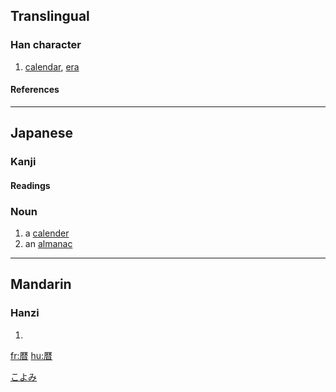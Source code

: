 {{see|曆}}
==Translingual==

===Han character===
{{Han char|rn=72|rad=日|as=10|sn=14|four=|canj=一木木日 (MDDA)}}

# [[calendar]], [[era]]

====References====
{{Han ref|kx=0499.061|dkj=14111|hdz=10078.011|uh=66A6|ud=26278}}

----

==Japanese==

===Kanji===
{{ja-kanji|grade=c|rs=日10}}

====Readings====
{{ja-readings|on=|kun=[[れき]] (reki)}}

===Noun===
{{ja-noun|k|count=|hira=こよみ|kata=|rom=koyomi|kanji=|kyu=|shin=|hidx=}}

# a [[calender]]
# an [[almanac]]

[[Category:1000_Japanese_basic_words|こよみ]]

----

==Mandarin==

===Hanzi===
{{cmn-hanzi|pin=[[lì]] (li4)|wg=li<sup>4</sup>}}

# {{defn|Mandarin}}

[[fr:暦]]
[[hu:暦]]